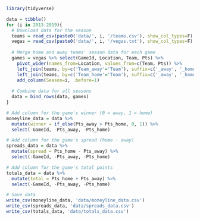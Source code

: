 
```r
library(tidyverse)
```

```r
data = tibble()
for (i in 2013:2019){
  # Download data for the season
  teams = read_csv(paste0('data/', i, '/teams.csv'), show_col_types=F)
  vegas = read_csv(paste0('data/', i, '/vegas.txt'), show_col_types=F)
  
  # Merge home and away teams' season data for each game
  games = vegas %>% select(GameId, Location, Team, Pts) %>%
    pivot_wider(names_from=Location, values_from=c(Team, Pts)) %>%
    left_join(teams, by=c('Team_away'='Team'), suffix=c('_away', '_home')) %>%
    left_join(teams, by=c('Team_home'='Team'), suffix=c('_away', '_home')) %>%
    add_column(Season=i, .before=1)
  
  # Combine data for all seasons
  data = bind_rows(data, games)
}
```

```r
# Add column for the game's winner (0 = away, 1 = home)
moneyline_data = data %>%
  mutate(winner = if_else(Pts_away > Pts_home, 0, 1)) %>%
  select(-GameId, -Pts_away, -Pts_home)

# Add column for the game's spread (home - away)
spreads_data = data %>%
  mutate(spread = Pts_home - Pts_away) %>%
  select(-GameId, -Pts_away, -Pts_home)

# Add column for the game's total points
totals_data = data %>%
  mutate(total = Pts_home + Pts_away) %>%
  select(-GameId, -Pts_away, -Pts_home)

# Save data
write_csv(moneyline_data, 'data/moneyline_data.csv')
write_csv(spreads_data, 'data/spreads_data.csv')
write_csv(totals_data, 'data/totals_data.csv')
```
